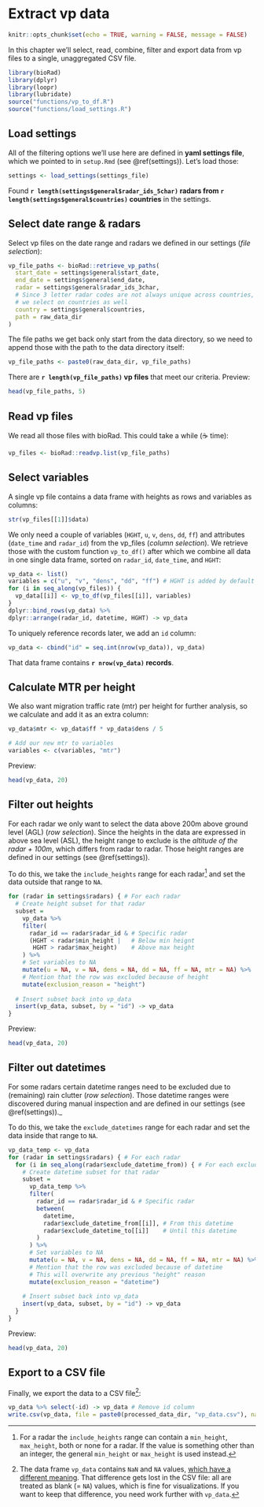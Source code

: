 # Extract vp data {#extract-vp}

```r
knitr::opts_chunk$set(echo = TRUE, warning = FALSE, message = FALSE)
```

In this chapter we'll select, read, combine, filter and export data from vp files to a single, unaggregated CSV file.

```r
library(bioRad)
library(dplyr)
library(loopr)
library(lubridate)
source("functions/vp_to_df.R")
source("functions/load_settings.R")
```

## Load settings

All of the filtering options we'll use here are defined in **yaml settings file**, which we pointed to in `setup.Rmd` (see \@ref(settings)). Let's load those:

```r
settings <- load_settings(settings_file)
```

Found **`r length(settings$general$radar_ids_5char)` radars from `r length(settings$general$countries)` countries** in the settings.

## Select date range & radars

Select vp files on the date range and radars we defined in our settings (_file selection_):

```r
vp_file_paths <- bioRad::retrieve_vp_paths(
  start_date = settings$general$start_date,
  end_date = settings$general$end_date,
  radar = settings$general$radar_ids_3char,
  # Since 3 letter radar codes are not always unique across countries, 
  # we select on countries as well
  country = settings$general$countries,
  path = raw_data_dir
)
```

The file paths we get back only start from the data directory, so we need to append those with the path to the data directory itself:

```r
vp_file_paths <- paste0(raw_data_dir, vp_file_paths)
```

There are **`r length(vp_file_paths)` vp files** that meet our criteria. Preview:

```r
head(vp_file_paths, 5)
```

## Read vp files

We read all those files with bioRad. This could take a while (☕ time):

```r
vp_files <- bioRad::readvp.list(vp_file_paths)
```

## Select variables

A single vp file contains a data frame with heights as rows and variables as columns: 

```r
str(vp_files[[1]]$data)
```

We only need a couple of variables (`HGHT`, `u`, `v`, `dens`, `dd`, `ff`) and attributes (`date_time` and `radar_id`) from the vp_files (_column selection_). We retrieve those with the custom function `vp_to_df()` after which we combine all data in one single data frame, sorted on `radar_id`, `date_time`, and `HGHT`:

```r
vp_data <- list()
variables = c("u", "v", "dens", "dd", "ff") # HGHT is added by default in vp_to_df()
for (i in seq_along(vp_files)) {
  vp_data[[i]] <- vp_to_df(vp_files[[i]], variables)
}
dplyr::bind_rows(vp_data) %>%
dplyr::arrange(radar_id, datetime, HGHT) -> vp_data
```

To uniquely reference records later, we add an `id` column:

```r
vp_data <- cbind("id" = seq.int(nrow(vp_data)), vp_data)
```

That data frame contains **`r nrow(vp_data)` records**.

## Calculate MTR per height

We also want migration traffic rate (mtr) per height for further analysis, so we calculate and add it as an extra column:

```r
vp_data$mtr <- vp_data$ff * vp_data$dens / 5

# Add our new mtr to variables
variables <- c(variables, "mtr")
```

Preview:

```r
head(vp_data, 20)
```

## Filter out heights

For each radar we only want to select the data above 200m above ground level (AGL) (_row selection_). Since the heights in the data are expressed in above sea level (ASL), the height range to exclude is the _altitude of the radar + 100m_, which differs from radar to radar. Those height ranges are defined in our settings (see \@ref(settings)).

To do this, we take the `include_heights` range for each radar[^2] and set the data outside that range to `NA`.

[^2]: For a radar the `include_heights` range can contain a `min_height`, `max_height`, both or none for a radar. If the value is something other than an integer, the general `min_height` or `max_height` is used instead.

```r
for (radar in settings$radars) { # For each radar
  # Create height subset for that radar
  subset = 
    vp_data %>%
    filter(
      radar_id == radar$radar_id & # Specific radar
      (HGHT < radar$min_height |   # Below min heignt
       HGHT > radar$max_height)    # Above max height
    ) %>%
    # Set variables to NA
    mutate(u = NA, v = NA, dens = NA, dd = NA, ff = NA, mtr = NA) %>%
    # Mention that the row was excluded because of height
    mutate(exclusion_reason = "height")
  
  # Insert subset back into vp_data
  insert(vp_data, subset, by = "id") -> vp_data
}
```

Preview:

```r
head(vp_data, 20)
```

## Filter out datetimes

For some radars certain datetime ranges need to be excluded due to (remaining) rain clutter (_row selection_). Those datetime ranges were discovered during manual inspection and are defined in our settings (see \@ref(settings))._

To do this, we take the `exclude_datetimes` range for each radar and set the data inside that range to `NA`.

```r
vp_data_temp <- vp_data
for (radar in settings$radars) { # For each radar
  for (i in seq_along(radar$exclude_datetime_from)) { # For each exclude_datetime
    # Create datetime subset for that radar
    subset = 
      vp_data_temp %>%
      filter(
        radar_id == radar$radar_id & # Specific radar
        between(
          datetime,
          radar$exclude_datetime_from[[i]], # From this datetime
          radar$exclude_datetime_to[[i]]    # Until this datetime
        )
      ) %>%
      # Set variables to NA
      mutate(u = NA, v = NA, dens = NA, dd = NA, ff = NA, mtr = NA) %>%
      # Mention that the row was excluded because of datetime
      # This will overwrite any previous "height" reason
      mutate(exclusion_reason = "datetime")
      
    # Insert subset back into vp_data
    insert(vp_data, subset, by = "id") -> vp_data
  }
}
```

Preview:

```r
head(vp_data, 20)
```

## Export to a CSV file

Finally, we export the data to a CSV file[^3]:

```r
vp_data %>% select(-id) -> vp_data # Remove id column
write.csv(vp_data, file = paste0(processed_data_dir, "vp_data.csv"), na = "", row.names = FALSE)
```

[^3]: The data frame `vp_data` contains `NaN` and `NA` values, [which have a different meaning](https://github.com/enram/timamp-etl/issues/10#issuecomment-302235736). That difference gets lost in the CSV file: all are treated as blank (= `NA`) values, which is fine for visualizations. If you want to keep that difference, you need work further with `vp_data`.

